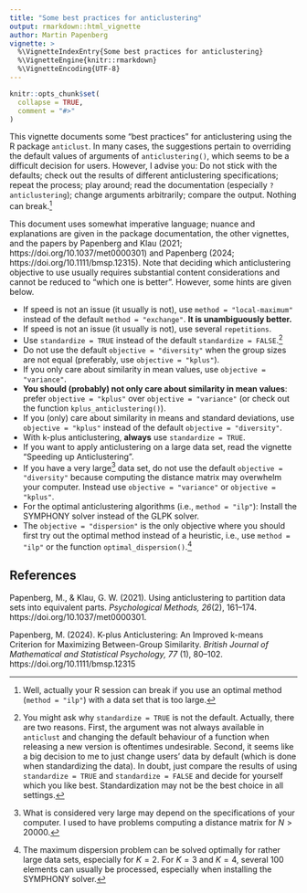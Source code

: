 ```yaml
---
title: "Some best practices for anticlustering"
output: rmarkdown::html_vignette
author: Martin Papenberg
vignette: >
  %\VignetteIndexEntry{Some best practices for anticlustering}
  %\VignetteEngine{knitr::rmarkdown}
  %\VignetteEncoding{UTF-8}
---
```


```r
knitr::opts_chunk$set(
  collapse = TRUE,
  comment = "#>"
)
```

This vignette documents some "best practices" for anticlustering using the R package `anticlust`. In many cases, the suggestions pertain to overriding the default values of arguments of `anticlustering()`, which seems to be a difficult decision for users. However, I advise you: Do not stick with the defaults; check out the results of different anticlustering specifications; repeat the process; play around; read the documentation (especially `?anticlustering`); change arguments arbitrarily; compare the output. Nothing can break.[^wellactually]

[^wellactually]: Well, actually your R session can break if you use an optimal method (`method = "ilp"`) with a data set that is too large.

This document uses somewhat imperative language; nuance and explanations are given in the package documentation, the other vignettes, and the papers by Papenberg and Klau (2021; https://doi.org/10.1037/met0000301) and Papenberg (2024; https://doi.org/10.1111/bmsp.12315). Note that deciding which anticlustering objective to use usually requires substantial content considerations and cannot be reduced to "which one is better". However, some hints are given below. 

- If speed is not an issue (it usually is not), use `method = "local-maximum"` instead of the default  `method = "exchange"`. **It is unambiguously better.**
- If speed is not an issue (it usually is not), use several `repetitions`.
- Use `standardize = TRUE` instead of the default `standardize = FALSE`.[^whydefault]
- Do not use the default `objective = "diversity"` when the group sizes are not equal (preferably, use `objective = "kplus"`).
- If you only care about similarity in mean values, use `objective = "variance"`.
- **You should (probably) not only care about similarity in mean values**: prefer `objective = "kplus"` over `objective = "variance"` (or check out the function `kplus_anticlustering()`).
- If you (only) care about similarity in means and standard deviations, use `objective = "kplus"` instead of the default `objective = "diversity"`.
- With k-plus anticlustering, **always** use `standardize = TRUE`.
- If you want to apply anticlustering on a large data set, read the vignette "Speeding up Anticlustering".
- If you have a very large[^whatisverylarge] data set, do not use the default `objective = "diversity"` because computing the distance matrix may overwhelm your computer. Instead use `objective = "variance"` or `objective = "kplus"`.
- For the optimal anticlustering algorithms (i.e., `method = "ilp"`): Install the SYMPHONY solver instead of the GLPK solver. 
- The `objective = "dispersion"` is the only objective where you should first try out the optimal method instead of a heuristic, i.e., use `method = "ilp"` or the function `optimal_dispersion()`.[^optdispersion]

[^whydefault]: You might ask why `standardize = TRUE` is not the default. Actually, there are two reasons. First, the argument was not always available in `anticlust` and changing the default behaviour of a function when releasing a new version is oftentimes undesirable. Second, it seems like a big decision to me to just change users' data by default (which is done when standardizing the data). In doubt, just compare the results of using `standardize = TRUE` and `standardize = FALSE` and decide for yourself which you like best. Standardization may not be the best choice in all settings.

[^optdispersion]: The maximum dispersion problem can be solved optimally for rather large data sets, especially for $K = 2$. For $K = 3$ and $K = 4$, several 100 elements can usually be processed, especially when installing the SYMPHONY solver.

[^whatisverylarge]: What is considered very large may depend on the specifications of your computer. I used to have problems computing a distance matrix for $N > 20000$.

## References 

Papenberg, M., & Klau, G. W. (2021). Using anticlustering to partition data sets into equivalent parts. *Psychological Methods, 26*(2), 161--174. https://doi.org/10.1037/met0000301.

Papenberg, M. (2024). K-plus Anticlustering: An Improved k-means Criterion for Maximizing Between-Group Similarity. *British Journal of Mathematical and Statistical Psychology, 77* (1), 80--102. https://doi.org/10.1111/bmsp.12315

